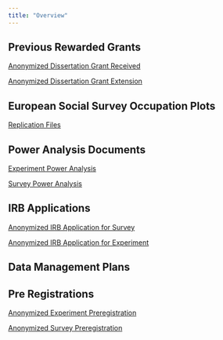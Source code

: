 ```yaml
---
title: "Overview"
---
```


## Previous Rewarded Grants

[Anonymized Dissertation Grant Received](chap2_grants.qmd)


[Anonymized Dissertation Grant Extension](chap2_grants_ext.qmd)


## European Social Survey Occupation Plots

[Replication Files](chap2_occ_plot.qmd)


## Power Analysis Documents

[Experiment Power Analysis](chap2_power_experiment.qmd)

[Survey Power Analysis](chap2_power_survey.qmd)



## IRB Applications

[Anonymized IRB Application for Survey](chap2_irb_survey.qmd)

[Anonymized IRB Application for Experiment](chap2_irb.qmd)


## Data Management Plans





## Pre Registrations


[Anonymized Experiment Preregistration](chap2_experiment_preregistration.qmd)

[Anonymized Survey Preregistration](chap2_survey_preregistration.qmd)